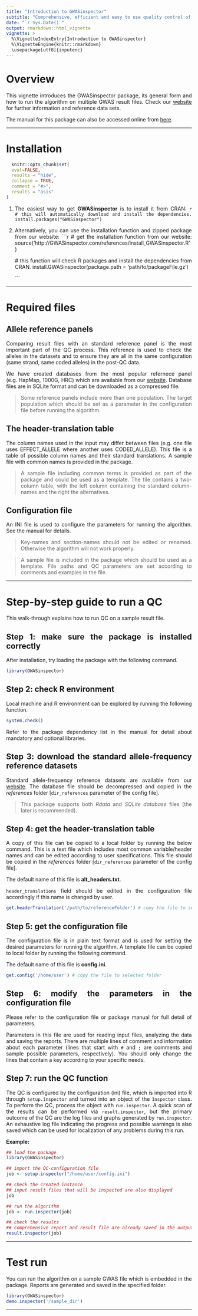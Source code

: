 ---
title: "Introduction to GWASinspector"
subtitle: "Comprehensive, efficient and easy to use quality control of genome-wide association study results"
date: "`r Sys.Date()`"
output: rmarkdown::html_vignette
vignette: >
  %\VignetteIndexEntry{Introduction to GWASinspector}
  %\VignetteEngine{knitr::rmarkdown}
  \usepackage[utf8]{inputenc}
---

<style>
body {
text-align: justify}
</style>


# Overview

This vignette introduces the GWASinspector package, its general form and how to run the algorithm on multiple GWAS result files. Check our [website](http://GWASinspector.com) for further information and reference data sets. 

The manual for this package can also be accessed online from [here](http://gwasinspector.com/references/Introduction_to_GWASinspector.pdf).



---


# Installation

```{r, echo = FALSE}
  knitr::opts_chunk$set(
  eval=FALSE,
  results = "hide",
  collapse = TRUE, 
  comment = "#>",
  results = "asis"
)
```


1. The easiest way to get **GWASinspector** is to install it from CRAN:
    ```{r}
    # this will automatically download and install the dependencies.
    install.packages("GWASinspector")
    ```
    
1. Alternatively, you can use the installation function and zipped package from our website:
    ```{r}
    # get the installation function from our website:
    source('http://GWASinspector.com/references/install_GWASinspector.R')
    
    # this function will check R packages and install the dependencies from CRAN.
    install.GWASinspector(package.path = 'path/to/packageFile.gz')
    
    ```

---

# Required files

## Allele reference panels

Comparing result files with an standard reference panel is the most important part of the QC process. This reference is used to check the alleles in the datasets and to ensure they are all in the same configuration (same strand, same coded alleles) in the post-QC data.

We have created databases from the most popular refernece panel (e.g. HapMap, 1000G, HRC) which are available from our [website](http://GWASinspector.com). Database files are in SQLite format and can be downloaded as a compressed file. 

> Some reference panels include more than one population. The target population which should be set as a parameter in the configuration file before running the algorithm.


## The header-translation table


The column names used in the input may differ between files (e.g. one file uses EFFECT_ALLELE where another uses CODED_ALLELE). This file is a table of possible column names and their standard translations. A sample file with common names is provided in the package.

> A sample file including common terms is provided as part of the package and could be used as a template. The file contains a two-column table, with the left column containing the standard column-names and the right the alternatives. 




## Configuration file

An INI file is used to configure the parameters for running the algorithm. See the manual for details.

> Key-names and section-names should not be edited or renamed. Otherwise the algorithm will not work properly.

> A sample file is included in the package which should be used as a template. File paths and QC parameters are set according to comments and examples in the file.

---

# Step-by-step guide to run a QC 

This walk-through explains how to run QC on a sample result file.



## Step 1: make sure the package is installed correctly 

After installation, try loading the package with the following command. 

	  
```{r}
library(GWASinspector)

```
   


## Step 2: check R environment

Local machine and R environment can be explored by running the following function. 

```{r}
system.check()

```
			  
Refer to the package dependency list in the manual for detail about mandatory and optional libraries.
 


## Step 3: download the standard allele-frequency reference datasets

Standard allele-frequency reference datasets are available from our [website](http://GWASinspector.com). The database file should be decompressed and copied in the *references* folder [`dir_references` parameter of the config file].

> This package supports both *Rdata* and *SQLite database* files (the later is recommended).




## Step 4: get the header-translation table


A copy of this file can be copied to a local folder by running the below command. This is a text file which includes most common variable/header names and can be edited according to user specifications. This file should be copied in the *references* folder [`dir_references` parameter of the config file].

The default name of this file is **alt_headers.txt**. 

`header_translations` field should be edited in the configuration file accordingly if this name is changed by user.

```{r}
get.headerTranslation('/path/to/referenceFolder') # copy the file to selected folder

```



## Step 5: get the configuration file


The configuration file is in plain text format and is used for setting the desired parameters for running the algorithm. A template file can be copied to local folder by running the following command.

The default name of this file is **config.ini**.


```{r}
get.config('/home/user') # copy the file to selected folder

```



## Step 6: modify the parameters in the configuration file

Please refer to the configuration file or package manual for full detail of parameters.

Parameters in this file are used for reading input files, analyzing the data and saving the reports. There are multiple lines of comment and information about each parameter (lines that start with `#` and `;` are comments and sample possible parameters, respectively). You should only change the lines that contain a key according to your specific needs.



## Step 7: run the QC function

The QC is configured by the configuration (ini) file, which is imported into R through `setup.inspector` and turned into an object of the `Inspector` class. To perform the QC, process the object with `run.inspector`. A quick scan of the results can be performed via `result.inspector`, but the primary outcome of the QC are the log files and graphs generated by `run.inspector`. An exhaustive log file indicating the progress and possible warnings is also saved which can be used for localization of any problems during this run.

**Example:**

```{r}

## load the package
library(GWASinspector)

## import the QC-configuration file 
job <- setup.inspector("/home/user/config.ini")

## check the created instance
## input result files that will be inspected are also displayed
job

## run the algorithm 
job <- run.inspector(job)

## check the results
## comprehensive report and result file are already saved in the output folder
result.inspector(job)

```
   

---

# Test run

You can run the algorithm on a sample GWAS file which is embedded in the package. Reports are generated and saved in the specified folder.

```{r}
library(GWASinspector)
demo.inspector('/sample_dir')
```

---
